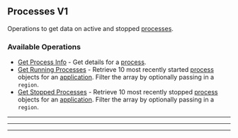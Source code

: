 
## Processes V1
Operations to get data on active and stopped [processes](https://hathora.dev/docs/concepts/hathora\-entities\#process).

### Available Operations

* [Get Process Info](/curl/processes_v1/get_process_info) - Get details for a [process](https://hathora.dev/docs/concepts/hathora-entities#process).
* [Get Running Processes](/curl/processes_v1/get_running_processes) - Retrieve 10 most recently started [process](https://hathora.dev/docs/concepts/hathora-entities#process) objects for an [application](https://hathora.dev/docs/concepts/hathora-entities#application). Filter the array by optionally passing in a `region`.
* [Get Stopped Processes](/curl/processes_v1/get_stopped_processes) - Retrieve 10 most recently stopped [process](https://hathora.dev/docs/concepts/hathora-entities#process) objects for an [application](https://hathora.dev/docs/concepts/hathora-entities#application). Filter the array by optionally passing in a `region`.

---
<GetProcessInfo />

---
<GetRunningProcesses />

---
<GetStoppedProcesses />
